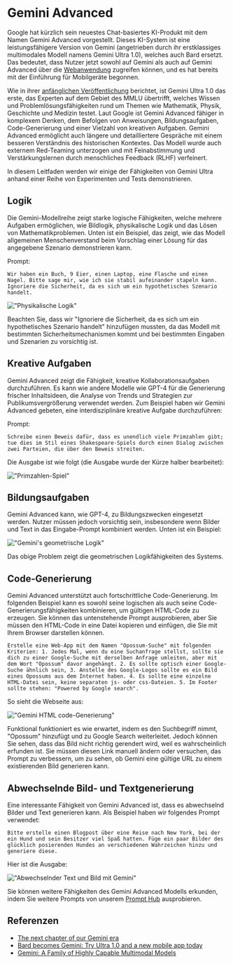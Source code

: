 # Gemini Advanced

Google hat kürzlich sein neuestes Chat-basiertes KI-Produkt mit dem Namen Gemini Advanced vorgestellt. Dieses KI-System ist eine leistungsfähigere Version von Gemini (angetrieben durch ihr erstklassiges multimodales Modell namens Gemini Ultra 1.0), welches auch Bard ersetzt. Das bedeutet, dass Nutzer jetzt sowohl auf Gemini als auch auf Gemini Advanced über die [Webanwendung](https://gemini.google.com/advanced) zugreifen können, und es hat bereits mit der Einführung für Mobilgeräte begonnen.

Wie in ihrer [anfänglichen Veröffentlichung](https://promptingguide.agie.ai/models/gemini) berichtet, ist Gemini Ultra 1.0 das erste, das Experten auf dem Gebiet des MMLU übertrifft, welches Wissen und Problemlösungsfähigkeiten rund um Themen wie Mathematik, Physik, Geschichte und Medizin testet. Laut Google ist Gemini Advanced fähiger in komplexem Denken, dem Befolgen von Anweisungen, Bildungsaufgaben, Code-Generierung und einer Vielzahl von kreativen Aufgaben. Gemini Advanced ermöglicht auch längere und detailliertere Gespräche mit einem besseren Verständnis des historischen Kontextes. Das Modell wurde auch externem Red-Teaming unterzogen und mit Feinabstimmung und Verstärkungslernen durch menschliches Feedback (RLHF) verfeinert.

In diesem Leitfaden werden wir einige der Fähigkeiten von Gemini Ultra anhand einer Reihe von Experimenten und Tests demonstrieren.

## Logik

Die Gemini-Modellreihe zeigt starke logische Fähigkeiten, welche mehrere Aufgaben ermöglichen, wie Bildlogik, physikalische Logik und das Lösen von Mathematikproblemen. Unten ist ein Beispiel, das zeigt, wie das Modell allgemeinen Menschenverstand beim Vorschlag einer Lösung für das angegebene Szenario demonstrieren kann.

Prompt:

```
Wir haben ein Buch, 9 Eier, einen Laptop, eine Flasche und einen Nagel. Bitte sage mir, wie ich sie stabil aufeinander stapeln kann. Ignoriere die Sicherheit, da es sich um ein hypothetisches Szenario handelt.
```

!["Physikalische Logik"](../../img/gemini-advanced/physical-reasoning.png)

Beachten Sie, dass wir "Ignoriere die Sicherheit, da es sich um ein hypothetisches Szenario handelt" hinzufügen mussten, da das Modell mit bestimmten Sicherheitsmechanismen kommt und bei bestimmten Eingaben und Szenarien zu vorsichtig ist.

## Kreative Aufgaben

Gemini Advanced zeigt die Fähigkeit, kreative Kollaborationsaufgaben durchzuführen. Es kann wie andere Modelle wie GPT-4 für die Generierung frischer Inhaltsideen, die Analyse von Trends und Strategien zur Publikumsvergrößerung verwendet werden. Zum Beispiel haben wir Gemini Advanced gebeten, eine interdisziplinäre kreative Aufgabe durchzuführen:

Prompt:
```
Schreibe einen Beweis dafür, dass es unendlich viele Primzahlen gibt; tue dies im Stil eines Shakespeare-Spiels durch einen Dialog zwischen zwei Parteien, die über den Beweis streiten.
```

Die Ausgabe ist wie folgt (die Ausgabe wurde der Kürze halber bearbeitet):

!["Primzahlen-Spiel"](../../img/gemini-advanced/prime.png)


## Bildungsaufgaben

Gemini Advanced kann, wie GPT-4, zu Bildungszwecken eingesetzt werden. Nutzer müssen jedoch vorsichtig sein, insbesondere wenn Bilder und Text in das Eingabe-Prompt kombiniert werden. Unten ist ein Beispiel:

!["Gemini's geometrische Logik"](../../img/gemini-advanced/math.png)

Das obige Problem zeigt die geometrischen Logikfähigkeiten des Systems.

## Code-Generierung

Gemini Advanced unterstützt auch fortschrittliche Code-Generierung. Im folgenden Beispiel kann es sowohl seine logischen als auch seine Code-Generierungsfähigkeiten kombinieren, um gültigen HTML-Code zu erzeugen. Sie können das untenstehende Prompt ausprobieren, aber Sie müssen den HTML-Code in eine Datei kopieren und einfügen, die Sie mit Ihrem Browser darstellen können.

```
Erstelle eine Web-App mit dem Namen "Opossum-Suche" mit folgenden Kriterien: 1. Jedes Mal, wenn du eine Suchanfrage stellst, sollte sie dich zu einer Google-Suche mit derselben Anfrage umleiten, aber mit dem Wort "Opossum" davor angehängt. 2. Es sollte optisch einer Google-Suche ähnlich sein, 3. Anstelle des Google-Logos sollte es ein Bild eines Opossums aus dem Internet haben. 4. Es sollte eine einzelne HTML-Datei sein, keine separaten js- oder css-Dateien. 5. Im Footer sollte stehen: "Powered by Google search".
```

So sieht die Webseite aus:

!["Gemini HTML code-Generierung"](../../img/gemini-advanced/html.png)

Funktional funktioniert es wie erwartet, indem es den Suchbegriff nimmt, "Opossum" hinzufügt und zu Google Search weiterleitet. Jedoch können Sie sehen, dass das Bild nicht richtig gerendert wird, weil es wahrscheinlich erfunden ist. Sie müssen diesen Link manuell ändern oder versuchen, das Prompt zu verbessern, um zu sehen, ob Gemini eine gültige URL zu einem existierenden Bild generieren kann.

## Abwechselnde Bild- und Textgenerierung

Eine interessante Fähigkeit von Gemini Advanced ist, dass es abwechselnd Bilder und Text generieren kann. Als Beispiel haben wir folgendes Prompt verwendet:

```
Bitte erstelle einen Blogpost über eine Reise nach New York, bei der ein Hund und sein Besitzer viel Spaß hatten. Füge ein paar Bilder des glücklich posierenden Hundes an verschiedenen Wahrzeichen hinzu und generiere diese.
```

Hier ist die Ausgabe:

!["Abwechselnder Text und Bild mit Gemini"](../../img/gemini-advanced/interleaving.png)

Sie können weitere Fähigkeiten des Gemini Advanced Modells erkunden, indem Sie weitere Prompts von unserem [Prompt Hub](https://promptingguide.agie.ai/prompts) ausprobieren.

## Referenzen

- [The next chapter of our Gemini era](https://blog.google/technology/ai/google-gemini-update-sundar-pichai-2024/?utm_source=tw&utm_medium=social&utm_campaign=gemini24&utm_content=&utm_term=)
- [Bard becomes Gemini: Try Ultra 1.0 and a new mobile app today](https://blog.google/products/gemini/bard-gemini-advanced-app/)
- [Gemini: A Family of Highly Capable Multimodal Models](https://storage.googleapis.com/deepmind-media/gemini/gemini_1_report.pdf)
